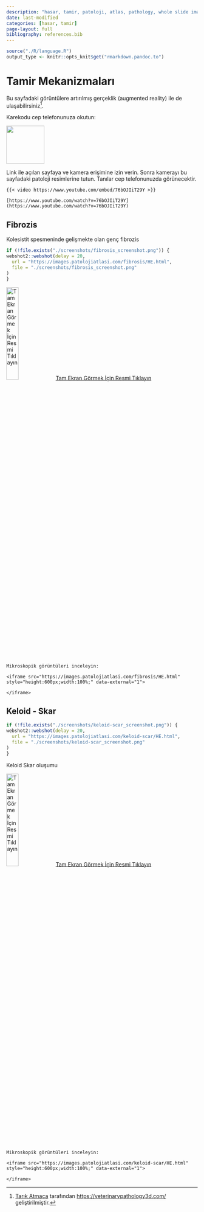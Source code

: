 ```yaml
---
description: "hasar, tamir, patoloji, atlas, pathology, whole slide image"
date: last-modified
categories: [hasar, tamir]
page-layout: full
bibliography: references.bib
---
```


```r

source("./R/language.R")
output_type <- knitr::opts_knit$get("rmarkdown.pandoc.to")

```

# Tamir Mekanizmaları {#sec-tamir-mekanizmalari}

Bu sayfadaki görüntülere artırılmış gerçeklik (augmented reality) ile de
ulaşabilirsiniz[^tamir-1].

[^tamir-1]: [Tarık Atmaca](https://github.com/veterinarypathology3d)
    tarafından <https://veterinarypathology3d.com/> geliştirilmiştir.

Karekodu cep telefonunuza okutun:

![](images/AR-tamir.jpeg){fig-align="left" width="100"}

Link ile açılan sayfaya ve kamera erişimine izin verin. Sonra kamerayı
bu sayfadaki patoloji resimlerine tutun. Tanılar cep telefonunuzda
görünecektir.


```asis

{{< video https://www.youtube.com/embed/76bOJIiT29Y >}}

```

```asis

[https://www.youtube.com/watch?v=76bOJIiT29Y](https://www.youtube.com/watch?v=76bOJIiT29Y)

```





## Fibrozis {#sec-fibrozis}

Kolesistit spesmeninde gelişmekte olan genç fibrozis

```r
if (!file.exists("./screenshots/fibrosis_screenshot.png")) {
webshot2::webshot(delay = 20,
  url = "https://images.patolojiatlasi.com/fibrosis/HE.html",
  file = "./screenshots/fibrosis_screenshot.png"
)
}
```

[![Tam Ekran Görmek İçin Resmi
Tıklayın](./screenshots/fibrosis_screenshot.png){width="25%"}](https://images.patolojiatlasi.com/fibrosis/HE.html)
[Tam Ekran Görmek İçin Resmi
Tıklayın](https://images.patolojiatlasi.com/fibrosis/HE.html)


```asis

Mikroskopik görüntüleri inceleyin:

<iframe src="https://images.patolojiatlasi.com/fibrosis/HE.html" style="height:600px;width:100%;" data-external="1">

</iframe>
```

## Keloid - Skar {#sec-keloid-skar}

```r
if (!file.exists("./screenshots/keloid-scar_screenshot.png")) {
webshot2::webshot(delay = 20,
  url = "https://images.patolojiatlasi.com/keloid-scar/HE.html",
  file = "./screenshots/keloid-scar_screenshot.png"
)
}
```

Keloid Skar oluşumu

[![Tam Ekran Görmek İçin Resmi
Tıklayın](./screenshots/keloid-scar_screenshot.png){width="25%"}](https://images.patolojiatlasi.com/keloid-scar/HE.html)
[Tam Ekran Görmek İçin Resmi
Tıklayın](https://images.patolojiatlasi.com/keloid-scar/HE.html)


```asis

Mikroskopik görüntüleri inceleyin:

<iframe src="https://images.patolojiatlasi.com/keloid-scar/HE.html" style="height:600px;width:100%;" data-external="1">

</iframe>

```

